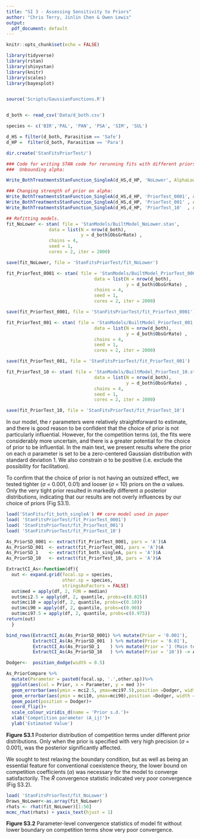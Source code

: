 ```yaml
---
title: "SI 3 - Assessing Sensitivity to Priors"
author: "Chris Terry, Jinlin Chen & Owen Lewis"
output:
  pdf_document: default
---
```

```r
knitr::opts_chunk$set(echo = FALSE)
```

```r
library(tidyverse)
library(rstan)
library(shinystan)
library(knitr)
library(scales)
library(bayesplot)


source('Scripts/GaussianFunctions.R') 


d_both <- read_csv('Data/d_both.csv')

species <- c('BIR','PAL', 'PAN', 'PSA', 'SIM', 'SUL')

d_HS = filter(d_both, Parasitism == 'Safe')
d_HP =  filter(d_both, Parasitism == 'Para')

dir.create('StanFitsPriorTest/')
```

```r
### Code for writing STAN code for rerunning fits with different priors::
###  Unbounding alpha:

Write_BothTreatmentsStanFunction_SingleA(d_HS,d_HP, 'NoLower', AlphaLowerBound = FALSE, AlphaSD= 1)

### Changing strength of prior on alpha:
Write_BothTreatmentsStanFunction_SingleA(d_HS,d_HP, 'PriorTest_0001', AlphaLowerBound = TRUE, AlphaSD= 0.001)
Write_BothTreatmentsStanFunction_SingleA(d_HS,d_HP, 'PriorTest_001' , AlphaLowerBound = TRUE, AlphaSD= 0.01)
Write_BothTreatmentsStanFunction_SingleA(d_HS,d_HP, 'PriorTest_10'  , AlphaLowerBound = TRUE, AlphaSD= 10)
``````

```r
## Refitting models. 
fit_NoLower <- stan( file = 'StanModels/BuiltModel_NoLower.stan',
                data = list(N = nrow(d_both), 
                            y = d_both$ObsGrRate) , 
                chains = 4,
                seed = 1,
                cores = 2, iter = 2000)

save(fit_NoLower, file = 'StanFitsPriorTest/fit_NoLower')   

fit_PriorTest_0001 <- stan( file = 'StanModels/BuiltModel_PriorTest_0001.stan',
                                 data = list(N = nrow(d_both), 
                                             y = d_both$ObsGrRate) , 
                                 chains = 4,
                                 seed = 1,
                                 cores = 2, iter = 2000)

save(fit_PriorTest_0001, file = 'StanFitsPriorTest/fit_PriorTest_0001')   

fit_PriorTest_001 <- stan( file = 'StanModels/BuiltModel_PriorTest_001.stan',
                                 data = list(N = nrow(d_both), 
                                             y = d_both$ObsGrRate) , 
                                 chains = 4,
                                 seed = 1,
                                 cores = 2, iter = 2000)

save(fit_PriorTest_001, file = 'StanFitsPriorTest/fit_PriorTest_001')   

fit_PriorTest_10 <- stan( file = 'StanModels/BuiltModel_PriorTest_10.stan',
                                 data = list(N = nrow(d_both), 
                                             y = d_both$ObsGrRate) , 
                                 chains = 4,
                                 seed = 1,
                                 cores = 2, iter = 2000)

save(fit_PriorTest_10, file = 'StanFitsPriorTest/fit_PriorTest_10')   

```

In our model, the $r$ parameters were relatively straightforward to estimate, and there is good reason to be confident that the choice of prior is not particularly influential. However, for the competition terms ($\alpha$), the fits were considerably more uncertain, and there is a greater potential for the choice of prior to be influential. In the main text, we present results where the prior on each $\alpha$ parameter is set to be a zero-centered Gaussian distribution with standard deviation 1. We also constrain $\alpha$ to be positive (i.e. exclude the possibility for facilitation). 

To confirm that the choice of prior is not having an outsized effect, we tested tighter ($\sigma$ = 0.001, 0.01) and looser ($\sigma$ = 10) priors on the $\alpha$ values. Only the very tight prior resulted in markedly different  $\alpha$ posterior distributions, indicating that our results are not overly influences by our choice of priors (Fig S3.1).



```R
load('StanFits/fit_both_singleA') ## core model used in paper
load( 'StanFitsPriorTest/fit_PriorTest_0001')
load( 'StanFitsPriorTest/fit_PriorTest_001')
load( 'StanFitsPriorTest/fit_PriorTest_10')
```

```r
As_PriorSD_0001 <- extract(fit_PriorTest_0001, pars = 'A')$A
As_PriorSD_001  <- extract(fit_PriorTest_001, pars = 'A')$A
As_PriorSD_1    <- extract(fit_both_singleA, pars = 'A')$A
As_PriorSD_10   <- extract(fit_PriorTest_10, pars = 'A')$A

ExtractCI_As<-function(df){
  out <- expand.grid(focal.sp = species,
                     other.sp = species,
                     stringsAsFactors = FALSE)
  out$med = apply(df, 2, FUN = median)
  out$mci2.5 = apply(df, 2, quantile, probs=c(0.025))
  out$mci10 = apply(df, 2, quantile, probs=c(0.10))
  out$mci90 = apply(df, 2, quantile, probs=c(0.90))
  out$mci97.5 = apply(df, 2, quantile, probs=c(0.975))
return(out)
  }

bind_rows(ExtractCI_As(As_PriorSD_0001) %>% mutate(Prior = '0.001'),
          ExtractCI_As(As_PriorSD_001  ) %>% mutate(Prior = '0.01'),
          ExtractCI_As(As_PriorSD_1    ) %>% mutate(Prior = '1 (Main text model)'),
          ExtractCI_As(As_PriorSD_10   ) %>% mutate(Prior = '10')) -> As_PriorCompare

Dodger<-  position_dodge(width = 0.5)

As_PriorCompare %>%
  mutate(Parameter = paste0(focal.sp, '.',other.sp))%>%
  ggplot(aes(col = Prior, x = Parameter, y = med ))+
  geom_errorbar(aes(ymin = mci2.5, ymax=mci97.5),position =Dodger, width = 0)+
  geom_errorbar(aes(ymin = mci10, ymax=mci90),position =Dodger, width = 0, size = 2 )+
  geom_point(position = Dodger)+
  coord_flip()+
  scale_colour_viridis_d(name = 'Prior s.d.')+
  xlab('Competition parameter (A_ij)')+
  ylab('Estimated Value')

```

**Figure S3.1** Posterior distribution of competition terms under different prior distributions. Only when the prior is specified with very high precision ($\sigma$ = 0.001), was the posterior significantly affected.

We sought to test relaxing the boundary condition, but as well as being an essential feature for conventional coexistence theory, the lower bound on competition coefficients ($\alpha$) was necessary for the model to converge satisfactorily. The $\hat{R}$ convergence statistic indicated very poor convergence (Fig S3.2).


```r
load( 'StanFitsPriorTest/fit_NoLower')
Draws_NoLower<-as.array(fit_NoLower)
rhats <- rhat(fit_NoLower)[1:50]
mcmc_rhat(rhats) + yaxis_text(hjust = 1)
```

**Figure S3.2** Parameter-level convergence statistics of model fit without lower boundary on competition terms show very poor convergence.
